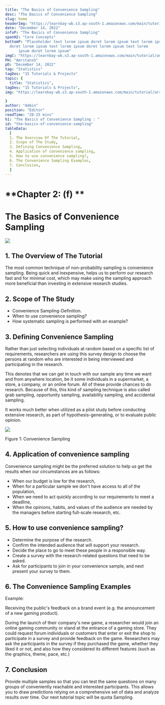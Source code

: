 ```yaml
---
title: "The Basics of Convenience Sampling"
desc: "The Basics of Convenience Sampling"
slug: home
headerImg: "https://learnbay-wb.s3.ap-south-1.amazonaws.com/main/tutorial/python.png"
date: "December 14, 2022"
infoP: "The Basics of Convenience Sampling"
spanH2: "Core Concepts"
bottomP: "Placeholder text lorem ipsum doret lorem ipsum text lorem ipsum
  doret lorem ipsum text lorem ipsum doret lorem ipsum text lorem
      ipsum doret lorem ipsum"
imgC: "https://learnbay-wb.s3.ap-south-1.amazonaws.com/main/tutorial/amritansh.png"
PH: "Amritansh"
pD: "December 14, 2022"
tag: "Statistics"
tagDes: "15 Tutorials & Projects"
topic: {
  title: "Statistics",
tagDes: "15 Tutorials & Projects",
img: "https://learnbay-wb.s3.ap-south-1.amazonaws.com/main/tutorial/arrow.png"

}
author: "Admin"
position: "Editor"
readTime: "20-25 mins"
h1: "The Basics of Convenience Sampling : "
id: "the-basics-of-convenience-sampling"
tableData:
  [
  1. The Overview Of The Tutorial,
  2. Scope of The Study,
  3. Defining Convenience Sampling,
  4. Application of convenience sampling,
  5. How to use convenience sampling?,
  6. The Convenience Sampling Examples,
  7. Conclusion,
  ]
---
```



# **Chapter 2: (f) **


# **The Basics of Convenience Sampling**



<img src="https://learnbay-wb.s3.ap-south-1.amazonaws.com/main/tutorial/statistics/Convenience+Sampling.jpg"></img>



## 1. The Overview of The Tutorial


The most common technique of non-probability sampling is convenience sampling. Being quick and inexpensive, helps us to perform our research fast and for minimal cost, which may make using the sampling approach  more beneficial than investing in extensive research studies.


## 2. Scope of The Study



* Convenience Sampling-Definition.
* When to use convenience sampling?
* How systematic sampling is performed with an example?


## 3. Defining Convenience Sampling

Rather than just selecting individuals at random based on a specific list of requirements, researchers are using this survey design to choose the persons at random who are interested in being interviewed and participating in the research.

This denotes that we can get in touch with our sample any time we want and from anywhere location, be it some individuals in a supermarket, a store, a company, or an online forum. All of these provide chances to do research. Because of this, this kind of sampling technique is also called grab sampling, opportunity sampling, availability sampling, and accidental sampling.

It works much better when utilized as a pilot study before conducting extensive research, as part of hypothesis-generating, or to evaluate public opinion.


<img src="https://learnbay-wb.s3.ap-south-1.amazonaws.com/main/tutorial/statistics/Convenience+Sampling+Figure+1.jpg"></img>


Figure 1: Convenience Sampling


## 4. Application of convenience sampling

Convenience sampling might be the preferred solution to help us get the results when our circumstances are as follows:



* When our budget is low for the research,
* When for a particular sample we don't have access to all of the population,
* When we need to act quickly according to our requirements to meet a deadline,
* When the opinions, habits, and values of the audience are needed by the managers before starting full-scale research, etc.


## 5. How to use convenience sampling?



* Determine the purpose of the research.
* Confirm the intended audience that will support your research.
* Decide the place to go to meet these people in a responsible way. 
* Create a survey with the research-related questions that need to be asked.
* Ask for participants to join in your convenience sample, and next present your survey to them.


## 6. The Convenience Sampling Examples

Example: 

Receiving the public's feedback on a brand event (e.g. the announcement of a new gaming product).

During the launch of their company's new game, a researcher would join an online gaming community or stand at the entrance of a gaming store. They could request forum individuals or customers that enter or exit the shop to participate in a survey and provide feedback on the game. Researchers may ask the participants in the survey if they purchased the game, whether they liked it or not, and also how they considered its different features (such as the graphics, theme, pace, etc.)


## 7. Conclusion

Provide multiple samples so that you can test the same questions on many groups of conveniently reachable and interested participants. This allows you to draw predictions relying on a comprehensive set of data and analyze results over time. Our next tutorial topic will be quota Sampling.

